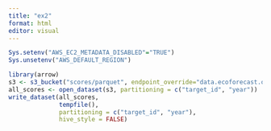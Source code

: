 ```yaml
---
title: "ex2"
format: html
editor: visual
---
```


```r
Sys.setenv("AWS_EC2_METADATA_DISABLED"="TRUE")
Sys.unsetenv("AWS_DEFAULT_REGION")

library(arrow)
s3 <- s3_bucket("scores/parquet", endpoint_override="data.ecoforecast.org", anonymous=TRUE)
all_scores <- open_dataset(s3, partitioning = c("target_id", "year"))
write_dataset(all_scores,
              tempfile(),
              partitioning = c("target_id", "year"),
              hive_style = FALSE)

```
